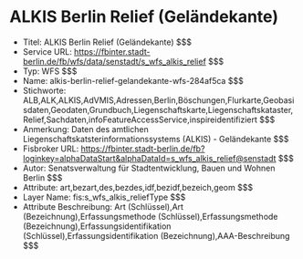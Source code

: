 # ALKIS Berlin Relief (Geländekante)
- Titel: ALKIS Berlin Relief (Geländekante) $$$
- Service URL: https://fbinter.stadt-berlin.de/fb/wfs/data/senstadt/s_wfs_alkis_relief $$$
- Typ: WFS $$$
- Name: alkis-berlin-relief-gelandekante-wfs-284af5ca $$$
- Stichworte: ALB,ALK,ALKIS,AdVMIS,Adressen,Berlin,Böschungen,Flurkarte,Geobasisdaten,Geodaten,Grundbuch,Liegenschaftskarte,Liegenschaftskataster,Relief,Sachdaten,infoFeatureAccessService,inspireidentifiziert $$$
- Anmerkung: Daten des amtlichen Liegenschaftskatsterinformationssystems (ALKIS) - Geländekante $$$
- Fisbroker URL: https://fbinter.stadt-berlin.de/fb?loginkey=alphaDataStart&alphaDataId=s_wfs_alkis_relief@senstadt $$$
- Autor: Senatsverwaltung für Stadtentwicklung, Bauen und Wohnen Berlin $$$
- Attribute: art,bezart,des,bezdes,idf,bezidf,bezeich,geom $$$
- Layer Name: fis:s_wfs_alkis_reliefType $$$
- Attribute Beschreibung: Art (Schlüssel),Art (Bezeichnung),Erfassungsmethode (Schlüssel),Erfassungsmethode (Bezeichnung),Erfassungsidentifikation (Schlüssel),Erfassungsidentifikation (Bezeichnung),AAA-Beschreibung $$$
